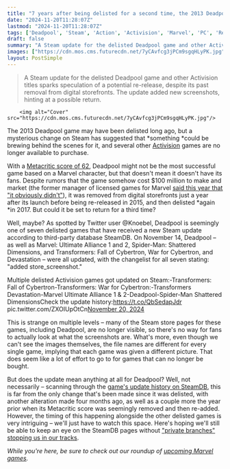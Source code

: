 ```yaml
---
title: "7 years after being delisted for a second time, the 2013 Deadpool game just got a mysterious update on Steam alongside 6 other delisted Activision games"
date: "2024-11-20T11:28:07Z"
lastmod: "2024-11-20T11:28:07Z"
tags: ['Deadpool', 'Steam', 'Action', 'Activision', 'Marvel', 'PC', 'Re-release']
draft: false
summary: "A Steam update for the delisted Deadpool game and other Activision titles sparks speculation of a potential re-release, despite its past removal from digital storefronts.  The update added new screenshots, hinting at a possible return."
images: ["https://cdn.mos.cms.futurecdn.net/7yCAvfcg3jPCm9sgqHLyPK.jpg"]
layout: PostSimple
---
```

> A Steam update for the delisted Deadpool game and other Activision titles sparks speculation of a potential re-release, despite its past removal from digital storefronts.  The update added new screenshots, hinting at a possible return.


        <img alt="Cover" src="https://cdn.mos.cms.futurecdn.net/7yCAvfcg3jPCm9sgqHLyPK.jpg"/>
        
The 2013 Deadpool game may have been delisted long ago, but a mysterious change on Steam has suggested that *something *could be brewing behind the scenes for it, and several other [Activision](https://www.gamesradar.com/tag/activision/) games are no longer available to purchase.

With a [<u>Metacritic score of 62</u>](https://www.metacritic.com/game/deadpool/), Deadpool might not be the most successful game based on a Marvel character, but that doesn't mean it doesn't have its fans. Despite rumors that the game somehow cost $100 million to make and market (the former manager of licensed games for Marvel [<u>said this year that "it obviously didn't"</u>](https://www.gamesradar.com/games/action/after-11-years-fans-still-think-the-deadpool-game-cost-dollar100-million-to-make-but-one-of-the-original-devs-says-thats-ridiculous-dollar100-million-is-gta-level-money/)), it was removed from digital storefronts just a year after its launch before being re-released in 2015, and then delisted *again *in 2017. But could it be set to return for a third time?

Well, maybe? As spotted by Twitter user @Knoebel, Deadpool is seemingly one of seven delisted games that have received a new Steam update according to third-party database SteamDB. On November 14, Deadpool – as well as Marvel: Ultimate Alliance 1 and 2, Spider-Man: Shattered Dimensions, and Transformers: Fall of Cybertron, War for Cybertron, and Devastation – were all updated, with the changelist for all seven stating: "added store_screenshot." 

Multiple delisted Activision games got updated on Steam:-Transformers: Fall of Cybertron-Transformers: War for Cybertron:-Transformers Devastation-Marvel Ultimate Alliance 1 & 2-Deadpool-Spider-Man Shattered DimensionsCheck the update history:https://t.co/QbSedapJdr pic.twitter.com/ZXOIUpOtCn[November 20, 2024](https://twitter.com/Knoebelbroet/status/1859130918851530898)

This is strange on multiple levels – many of the Steam store pages for these games, including Deadpool, are no longer visible, so there's no way for fans to actually look at what the screenshots are. What's more, even though we can't see the images themselves, the file names are different for every single game, implying that each game was given a different picture. That does seem like a lot of effort to go to for games that can no longer be bought.

But does the update mean anything at all for Deadpool? Well, not necessarily – scanning through the [<u>game's update history on SteamDB</u>](https://steamdb.info/app/224060/history/), this is far from the only change that's been made since it was delisted, with another alteration made four months ago, as well as a couple more the year prior when its Metacritic score was seemingly removed and then re-added. However, the timing of this happening alongside the other delisted games is very intriguing – we'll just have to watch this space. Here's hoping we'll still be able to keep an eye on the SteamDB pages without [<u>"private branches" stopping us in our tracks</u>](https://www.gamesradar.com/games/no-stay-with-me-rare-and-valuable-sneak-peeks-into-countless-steam-games-could-dry-up-as-private-branches-spread-on-steamdb/).

*While you're here, be sure to check out our roundup of *[<u><em>upcoming Marvel games</em></u>](https://www.gamesradar.com/upcoming-marvel-games/)*.*
        